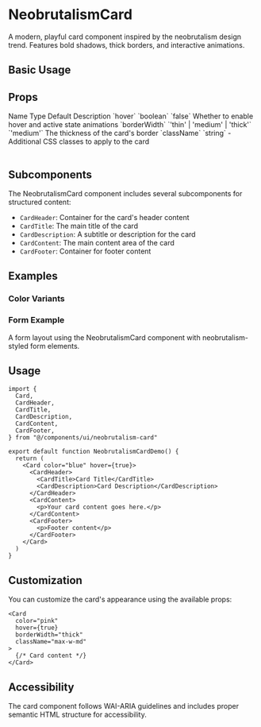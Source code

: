 # NeobrutalismCard

A modern, playful card component inspired by the neobrutalism design trend. Features bold shadows, thick borders, and interactive animations.

## Basic Usage

<ComponentTabs name="neobrutalism-card-basic" />

<InstallationInstructions componentName="neobrutalism-card" />

## Props

<Table>
  <TableHeader>
    <TableRow>
      <TableHead>Name</TableHead>
      <TableHead>Type</TableHead>
      <TableHead>Default</TableHead>
      <TableHead>Description</TableHead>
    </TableRow>
  </TableHeader>
  <TableBody>
    <TableRow>
      <TableCell>`hover`</TableCell>
      <TableCell>`boolean`</TableCell>
      <TableCell>`false`</TableCell>
      <TableCell>Whether to enable hover and active state animations</TableCell>
    </TableRow>
    <TableRow>
      <TableCell>`borderWidth`</TableCell>
      <TableCell>`'thin' | 'medium' | 'thick'`</TableCell>
      <TableCell>`'medium'`</TableCell>
      <TableCell>The thickness of the card's border</TableCell>
    </TableRow>
    <TableRow>
      <TableCell>`className`</TableCell>
      <TableCell>`string`</TableCell>
      <TableCell>-</TableCell>
      <TableCell>Additional CSS classes to apply to the card</TableCell>
    </TableRow>
  </TableBody>
</Table>

## Subcomponents

The NeobrutalismCard component includes several subcomponents for structured content:

- `CardHeader`: Container for the card's header content
- `CardTitle`: The main title of the card
- `CardDescription`: A subtitle or description for the card
- `CardContent`: The main content area of the card
- `CardFooter`: Container for footer content

## Examples

### Color Variants

<ComponentTabs name="neobrutalism-card-color-variants" />

### Form Example

A form layout using the NeobrutalismCard component with neobrutalism-styled form elements.

<ComponentTabs name="neobrutalism-card-form" />

## Usage

```tsx
import {
  Card,
  CardHeader,
  CardTitle,
  CardDescription,
  CardContent,
  CardFooter,
} from "@/components/ui/neobrutalism-card"

export default function NeobrutalismCardDemo() {
  return (
    <Card color="blue" hover={true}>
      <CardHeader>
        <CardTitle>Card Title</CardTitle>
        <CardDescription>Card Description</CardDescription>
      </CardHeader>
      <CardContent>
        <p>Your card content goes here.</p>
      </CardContent>
      <CardFooter>
        <p>Footer content</p>
      </CardFooter>
    </Card>
  )
}
```

## Customization

You can customize the card's appearance using the available props:

```tsx
<Card 
  color="pink" 
  hover={true} 
  borderWidth="thick"
  className="max-w-md"
>
  {/* Card content */}
</Card>
```

## Accessibility

The card component follows WAI-ARIA guidelines and includes proper semantic HTML structure for accessibility.
